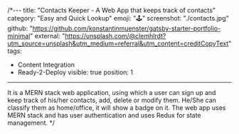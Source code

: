 /*---
title: "Contacts Keeper - A Web App that keeps track of contacts"
category: "Easy and Quick Lookup"
emoji: "🕹️"
screenshot: "./contacts.jpg"
github: "https://github.com/konstantinmuenster/gatsby-starter-portfolio-minimal"
external: "https://unsplash.com/@clemhlrdt?utm_source=unsplash&utm_medium=referral&utm_content=creditCopyText"
tags:
  - Content Integration
  - Ready-2-Deploy
visible: true
position: 1
---

It is a MERN stack web application, using which a user can sign up and keep track of his/her contacts, add, delete or modify them. He/She can classify them as home/office, it will show a badge on it. The web app uses MERN stack and has user authentication and uses Redux for state management.
*/